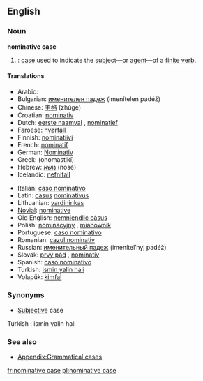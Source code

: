 ==English==
{{wikipedia}}
===Noun===
'''nominative case'''

#{{grammar}}: [[case]] used to indicate the [[subject]]—or [[agent]]—of a [[finite verb]].

====Translations====
{{top}}
*Arabic: {{ARchar|[[حالة الرفع|حَالةُ الرَّفْع]]}} {{IPAchar|(ħáːltu r-ráfʕu)}} {{f}}
*Bulgarian: [[именителен падеж]] (imenítelen padéž) {{m}}
*Chinese: [[主格]] (zhǔgé)
*Croatian: [[nominativ]] {{m}}
*Dutch: [[eerste naamval]] {{m}}, [[nominatief]] {{m}}
*Faroese: [[hvørfall]] {{n}}
*Finnish: [[nominatiivi]]
*French: [[nominatif]] {{m}}
*German: [[Nominativ]] {{m}}
*Greek: {{IPAchar|[[ὀνομαστική]]}} (onomastikí) {{f}}
*Hebrew: [[נושא]] (nosé) {{m}}
*Icelandic: [[nefnifall]] {{n}}
{{mid}}
*Italian: [[caso nominativo]] {{m}}
*Latin: [[casus]] [[nominativus]] {{m}}
*Lithuanian: [[vardininkas]] {{m}}
*[[Novial]]: [[nominative]]
*Old English: [[nemniendlic cásus]]
*Polish: [[nominacyjny]] {{m}}, [[mianownik]] {{m}}
*Portuguese: [[caso nominativo]] {{m}}
*Romanian: [[cazul nominativ]]
*Russian: [[именительный падеж]] (imenítel’nyj padéž) {{m}}
*Slovak: [[prvý pád]] {{m}}, [[nominatív]] {{m}}
*Spanish: [[caso nominativo]] {{m}}
*Turkish: [[ismin yalin hali]]{{m}}
*Volapük: [[kimfal]]
{{bottom}}

===Synonyms===
*[[Subjective]] case
Turkish : ismin yalin hali

===See also===
*[[Appendix:Grammatical cases]]

[[fr:nominative case]]
[[pl:nominative case]]